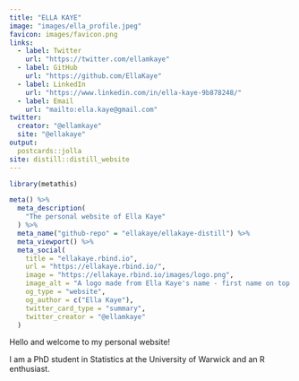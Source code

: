 ```yaml
---
title: "ELLA KAYE"
image: "images/ella_profile.jpeg"
favicon: images/favicon.png
links:
  - label: Twitter
    url: "https://twitter.com/ellamkaye"
  - label: GitHub
    url: "https://github.com/EllaKaye"
  - label: LinkedIn
    url: "https://www.linkedin.com/in/ella-kaye-9b878248/"
  - label: Email
    url: "mailto:ella.kaye@gmail.com"
twitter:
  creator: "@ellamkaye"
  site: "@ellakaye"
output:
  postcards::jolla
site: distill::distill_website
---
```


```r
library(metathis)

meta() %>%
  meta_description(
    "The personal website of Ella Kaye"
  ) %>%
  meta_name("github-repo" = "ellakaye/ellakaye-distill") %>%
  meta_viewport() %>%
  meta_social(
    title = "ellakaye.rbind.io",
    url = "https://ellakaye.rbind.io/",
    image = "https://ellakaye.rbind.io/images/logo.png",
    image_alt = "A logo made from Ella Kaye's name - first name on top of last name in black capital letters, separated by a horizontal bright pink line",
    og_type = "website",
    og_author = c("Ella Kaye"),
    twitter_card_type = "summary",
    twitter_creator = "@ellamkaye"
  )
```

Hello and welcome to my personal website! 

I am a PhD student in Statistics at the University of Warwick and an R enthusiast. 
